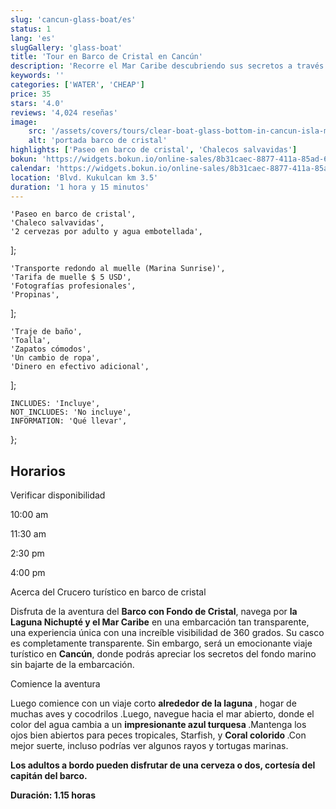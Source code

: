 ```yaml
---
slug: 'cancun-glass-boat/es'
status: 1
lang: 'es'
slugGallery: 'glass-boat'
title: 'Tour en Barco de Cristal en Cancún'
description: 'Recorre el Mar Caribe descubriendo sus secretos a través del barco de cristal en Cancún, recorriendo la laguna y el océano.'
keywords: ''
categories: ['WATER', 'CHEAP']
price: 35
stars: '4.0'
reviews: '4,024 reseñas'
image:
    src: '/assets/covers/tours/clear-boat-glass-bottom-in-cancun-isla-mujeres-and-cozumel.webp'
    alt: 'portada barco de cristal'
highlights: ['Paseo en barco de cristal', 'Chalecos salvavidas']
bokun: 'https://widgets.bokun.io/online-sales/8b31caec-8877-411a-85ad-682828170619/experience/670334?partialView=1'
calendar: 'https://widgets.bokun.io/online-sales/8b31caec-8877-411a-85ad-682828170619/experience-calendar/670334'
location: 'Blvd. Kukulcan km 3.5'
duration: '1 hora y 15 minutos'
---
```



    'Paseo en barco de cristal',
    'Chaleco salvavidas',
    '2 cervezas por adulto y agua embotellada',
];

    'Transporte redondo al muelle (Marina Sunrise)',
    'Tarifa de muelle $ 5 USD',
    'Fotografías profesionales',
    'Propinas',
];

    'Traje de baño',
    'Toalla',
    'Zapatos cómodos',
    'Un cambio de ropa',
    'Dinero en efectivo adicional',
];

    INCLUDES: 'Incluye',
    NOT_INCLUDES: 'No incluye',
    INFORMATION: 'Qué llevar',
};

<h2 class="text-center text-2xl md:text-3xl font-bold text-orange-600 mt-10 mb-4">Horarios</h2>
<p class="text-center text-sm font-bold my-5">Verificar disponibilidad</p>

<div class="flex flex-wrap justify-evenly items-center mx-auto w-full sm:w-3/4 my-4">
    <p class="rounded-full px-6 py-4 bg-amber-400 text-black font-bold text-xl shadow-sm hover:scale-95">10:00 am</p>
    <p class="rounded-full px-6 py-4 bg-amber-400 text-black font-bold text-xl shadow-sm hover:scale-95">11:30 am</p>
    <p class="rounded-full px-6 py-4 bg-amber-400 text-black font-bold text-xl shadow-sm hover:scale-95">2:30 pm</p>
    <p class="rounded-full px-6 py-4 bg-amber-400 text-black font-bold text-xl shadow-sm hover:scale-95">4:00 pm</p>
</div>

<Inclusions includes={includes} notIncludes={notIncludes} i18n={i18n} />

<AdditionalInfo information={information} i18n={i18n} />

<TagH2>Acerca del Crucero turístico en barco de cristal</TagH2>

<TagP> Disfruta de la aventura del <strong> Barco con Fondo de Cristal</strong>, navega por <strong>la Laguna Nichupté y el Mar Caribe</strong> en una embarcación tan transparente, una experiencia única con una increíble visibilidad de 360 ​​grados. Su casco es completamente transparente. Sin embargo, será un emocionante viaje turístico en <strong>Cancún</strong>, donde podrás apreciar los secretos del fondo marino sin bajarte de la embarcación.</TagP>

<TagH3> Comience la aventura </TagH3>

<TagP> Luego comience con un viaje corto <strong> alrededor de la laguna </strong>, hogar de muchas aves y cocodrilos <strong> </strong>.Luego, navegue hacia el mar abierto, donde el color del agua cambia a un <strong> impresionante azul turquesa </strong>.Mantenga los ojos bien abiertos para peces tropicales, Starfish, y <strong> Coral colorido </strong>.Con mejor suerte, incluso podrías ver algunos rayos y tortugas marinas. </TagP>

<TagP> <strong> Los adultos a bordo pueden disfrutar de una cerveza o dos, cortesía del capitán del barco. </strong> </TagP>

<TagP> <strong> Duración: 1.15 horas </strong> </TagP>